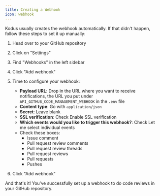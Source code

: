 ```yaml
---
title: Creating a Webhook
icon: webhook
---
```


Kodus usually creates the webhook automatically. If that didn't happen, follow these steps to set it up manually:

1. Head over to your GitHub repository
2. Click on "Settings"
3. Find "Webhooks" in the left sidebar
4. Click "Add webhook"
5. Time to configure your webhook:

   - **Payload URL**: Drop in the URL where you want to receive notifications, the URL you put under `API_GITHUB_CODE_MANAGEMENT_WEBHOOK` in the `.env` file
   - **Content type**: Go with `application/json`
   - **Secret**: Leave blank
   - **SSL verification**: Check Enable SSL verification
   - **Which events would you like to trigger this webhook?**: Check Let me select individual events
   - Check these boxes:
     - Issue comment
     - Pull request review comments
     - Pull request review threads
     - Pull request reviews
     - Pull requests
     - Pushes

6. Click "Add webhook"

And that's it! You've successfully set up a webhook to do code reviews in your GitHub repository.
